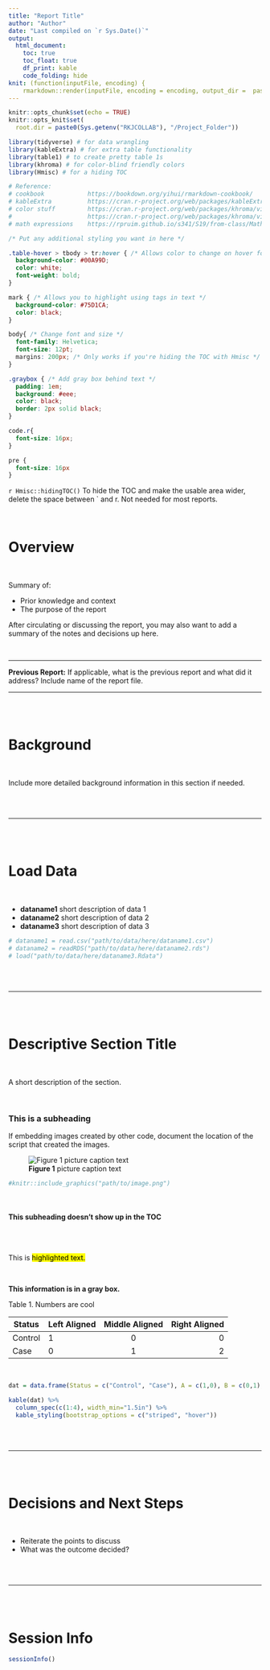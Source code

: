 ---
title: "Report Title"
author: "Author"
date: "Last compiled on `r Sys.Date()`"
output: 
  html_document:
    toc: true
    toc_float: true
    df_print: kable
    code_folding: hide
knit: (function(inputFile, encoding) {
    rmarkdown::render(inputFile, encoding = encoding, output_dir =  paste0(Sys.getenv("RKJCOLLAB"), "/Project_Folder/reports")) })
---

```{r setup, include=FALSE}
knitr::opts_chunk$set(echo = TRUE)
knitr::opts_knit$set(
  root.dir = paste0(Sys.getenv("RKJCOLLAB"), "/Project_Folder"))

library(tidyverse) # for data wrangling
library(kableExtra) # for extra table functionality
library(table1) # to create pretty table 1s
library(khroma) # for color-blind friendly colors
library(Hmisc) # for a hiding TOC

# Reference:
# cookbook            https://bookdown.org/yihui/rmarkdown-cookbook/
# kableExtra          https://cran.r-project.org/web/packages/kableExtra/vignettes/awesome_table_in_html.html#Overview
# color stuff         https://cran.r-project.org/web/packages/khroma/vignettes/tol.html
#                     https://cran.r-project.org/web/packages/khroma/vignettes/crameri.html
# math expressions    https://rpruim.github.io/s341/S19/from-class/MathinRmd.html

```

```{css, echo=FALSE}
/* Put any additional styling you want in here */

.table-hover > tbody > tr:hover { /* Allows color to change on hover for kableExtra */
  background-color: #00A99D;
  color: white;
  font-weight: bold;
}

mark { /* Allows you to highlight using tags in text */
  background-color: #75D1CA;
  color: black;
}

body{ /* Change font and size */
  font-family: Helvetica;
  font-size: 12pt;
  margins: 200px; /* Only works if you're hiding the TOC with Hmisc */
}

.graybox { /* Add gray box behind text */
  padding: 1em;
  background: #eee;
  color: black;
  border: 2px solid black;
}

code.r{
  font-size: 16px;
}

pre {
  font-size: 16px
}

```

` r Hmisc::hidingTOC()` To hide the TOC and make the usable area wider, delete the space between ` and r. Not needed for most reports.

<br>

# **Overview**

<br> 

Summary of:

* Prior knowledge and context
* The purpose of the report

After circulating or discussing the report, you may also want to add a summary of the notes and decisions up here.

<br>

***

**Previous Report:** If applicable, what is the previous report and what did it address? Include name of the report file.

***

<br>
<br>

# **Background**

<br>

Include more detailed background information in this section if needed.

<br>
<br>

***

<br>
<br>

# **Load Data**

<br>

+ **dataname1** short description of data 1
+ **dataname2** short description of data 2
+ **dataname3** short description of data 3

```{r load_data}

# dataname1 = read.csv("path/to/data/here/dataname1.csv")
# dataname2 = readRDS("path/to/data/here/dataname2.rds")
# load("path/to/data/here/dataname3.Rdata")

```

<br>
<br>

***

<br>
<br>

# **Descriptive Section Title**

<br>

A short description of the section.

<br>

### **This is a subheading**

If embedding images created by other code, document the location of the script
that created the images.

![**Figure 1** picture caption text](path/to/image.png)

```{r, out.height = "700px", out.width='700px'}
#knitr::include_graphics("path/to/image.png")
```

<br>

#### **This subheading doesn't show up in the TOC**

<br>

```{r name_chunk}

```

This is <mark> highlighted text. </mark>

<br>

:::: {.graybox data-latex=""}

**This information is in a gray box.**

Table 1. Numbers are cool

| Status    | Left Aligned   | Middle Aligned  | Right Aligned  |
| --------- |:---------------|:---------------:|---------------:|
| Control   | 1              | 0               | 0              | 
| Case      | 0              | 1               | 2              |

::::

<br>

```{r hover-table}

dat = data.frame(Status = c("Control", "Case"), A = c(1,0), B = c(0,1), C = c(0,2))

kable(dat) %>%
  column_spec(c(1:4), width_min="1.5in") %>%
  kable_styling(bootstrap_options = c("striped", "hover"))

```


<br>
<br>

***

<br>
<br>

# **Decisions and Next Steps**

<br>

* Reiterate the points to discuss
* What was the outcome decided?

<br>
<br>

***

<br>
<br>

# **Session Info**

```{r session_info}
sessionInfo()
```
